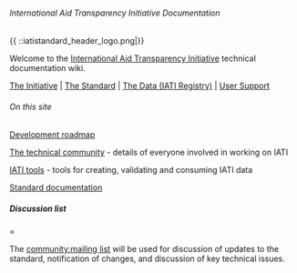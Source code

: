 ====== International Aid Transparency Initiative Documentation ======
{{ ::iatistandard_header_logo.png|}}

Welcome to the [[http://www.aidtransparency.net|International Aid Transparency Initiative]] technical documentation wiki. 

[[http://www.aidtransparency.net|The Initiative]] | [[http://www.iatistandard.org|The Standard]] | [[http://www.iatiregistry.org|The Data (IATI Registry)]] | [[http://support.iatistandard.org|User Support]]

====== On this site ======

[[roadmap:start|Development roadmap]]

[[community:start|The technical community]] - details of everyone involved in working on IATI

[[tools:start|IATI tools]] - tools for creating, validating and consuming IATI data

[[standard:start|Standard documentation]]

===== Discussion list ======

The [[community:mailing list]] will be used for discussion of updates to the standard, notification of changes, and discussion of key technical issues.
